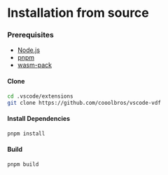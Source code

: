 # Installation from source

### Prerequisites

 - [Node.js](https://nodejs.org)
 - [pnpm](https://pnpm.io)
 - [wasm-pack](https://rustwasm.github.io/wasm-pack)

#### Clone

```sh
cd .vscode/extensions
git clone https://github.com/cooolbros/vscode-vdf
```

#### Install Dependencies

```sh
pnpm install
```

#### Build

```bash
pnpm build
```
